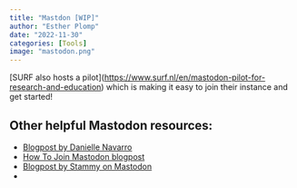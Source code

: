 ```yaml
---
title: "Mastdon [WIP]"
author: "Esther Plomp"
date: "2022-11-30"
categories: [Tools]
image: "mastodon.png"
---
```


\[SURF also hosts a pilot\](<https://www.surf.nl/en/mastodon-pilot-for-research-and-education>) which is making it easy to join their instance and get started!

## Other helpful Mastodon resources:

-   [Blogpost by Danielle Navarro](https://blog.djnavarro.net/posts/2022-11-03_what-i-know-about-mastodon/)
-   [How To Join Mastodon blogpost](https://gizmodo.com/how-to-join-mastodon-twitter-alternative-elon-musk-1849739031)
-   [Blogpost by Stammy on Mastodon](https://paulstamatiou.com/mastodon/)
-   
